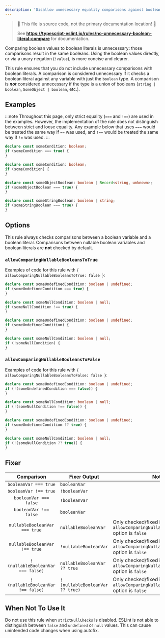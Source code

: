 ```yaml
---
description: 'Disallow unnecessary equality comparisons against boolean literals.'
---
```



> 🛑 This file is source code, not the primary documentation location! 🛑
>
> See **https://typescript-eslint.io/rules/no-unnecessary-boolean-literal-compare** for documentation.

Comparing boolean values to boolean literals is unnecessary: those comparisons result in the same booleans.
Using the boolean values directly, or via a unary negation (`!value`), is more concise and clearer.

This rule ensures that you do not include unnecessary comparisons with boolean literals.
A comparison is considered unnecessary if it checks a boolean literal against any variable with just the `boolean` type.
A comparison is **_not_** considered unnecessary if the type is a union of booleans (`string | boolean`, `SomeObject | boolean`, etc.).

## Examples

:::note
Throughout this page, only strict equality (`===` and `!==`) are used in the examples.
However, the implementation of the rule does not distinguish between strict and loose equality.
Any example below that uses `===` would be treated the same way if `==` was used, and `!==` would be treated the same way if `!=` was used.
:::

<Tabs>
<TabItem value="❌ Incorrect">

```ts
declare const someCondition: boolean;
if (someCondition === true) {
}
```

</TabItem>
<TabItem value="✅ Correct">

```ts
declare const someCondition: boolean;
if (someCondition) {
}

declare const someObjectBoolean: boolean | Record<string, unknown>;
if (someObjectBoolean === true) {
}

declare const someStringBoolean: boolean | string;
if (someStringBoolean === true) {
}
```

</TabItem>
</Tabs>

## Options

This rule always checks comparisons between a boolean variable and a boolean
literal. Comparisons between nullable boolean variables and boolean literals
are **not** checked by default.

### `allowComparingNullableBooleansToTrue`

Examples of code for this rule with `{ allowComparingNullableBooleansToTrue: false }`:

<Tabs>
<TabItem value="❌ Incorrect">

```ts option='{ "allowComparingNullableBooleansToTrue": false }'
declare const someUndefinedCondition: boolean | undefined;
if (someUndefinedCondition === true) {
}

declare const someNullCondition: boolean | null;
if (someNullCondition !== true) {
}
```

</TabItem>
<TabItem value="✅ Correct">

```ts option='{ "allowComparingNullableBooleansToTrue": false }'
declare const someUndefinedCondition: boolean | undefined;
if (someUndefinedCondition) {
}

declare const someNullCondition: boolean | null;
if (!someNullCondition) {
}
```

</TabItem>
</Tabs>

### `allowComparingNullableBooleansToFalse`

Examples of code for this rule with `{ allowComparingNullableBooleansToFalse: false }`:

<Tabs>
<TabItem value="❌ Incorrect">

```ts option='{ "allowComparingNullableBooleansToFalse": false }'
declare const someUndefinedCondition: boolean | undefined;
if (!(someUndefinedCondition === false)) {
}

declare const someNullCondition: boolean | null;
if (!(someNullCondition !== false)) {
}
```

</TabItem>
<TabItem value="✅ Correct">

```ts option='{ "allowComparingNullableBooleansToFalse": false }'
declare const someUndefinedCondition: boolean | undefined;
if (someUndefinedCondition ?? true) {
}

declare const someNullCondition: boolean | null;
if (!(someNullCondition ?? true)) {
}
```

</TabItem>
</Tabs>

## Fixer

|            Comparison             | Fixer Output                    | Notes                                                                               |
| :-------------------------------: | ------------------------------- | ----------------------------------------------------------------------------------- |
|       `booleanVar === true`       | `booleanVar`                    |                                                                                     |
|       `booleanVar !== true`       | `!booleanVar`                   |                                                                                     |
|      `booleanVar === false`       | `!booleanVar`                   |                                                                                     |
|      `booleanVar !== false`       | `booleanVar`                    |                                                                                     |
|   `nullableBooleanVar === true`   | `nullableBooleanVar`            | Only checked/fixed if the `allowComparingNullableBooleansToTrue` option is `false`  |
|   `nullableBooleanVar !== true`   | `!nullableBooleanVar`           | Only checked/fixed if the `allowComparingNullableBooleansToTrue` option is `false`  |
| `!(nullableBooleanVar === false)` | `nullableBooleanVar ?? true`    | Only checked/fixed if the `allowComparingNullableBooleansToFalse` option is `false` |
| `!(nullableBooleanVar !== false)` | `!(nullableBooleanVar ?? true)` | Only checked/fixed if the `allowComparingNullableBooleansToFalse` option is `false` |

## When Not To Use It

Do not use this rule when `strictNullChecks` is disabled.
ESLint is not able to distinguish between `false` and `undefined` or `null` values.
This can cause unintended code changes when using autofix.
